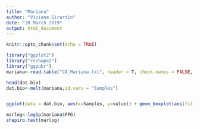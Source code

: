 ```yaml
---
title: "Mariana"
author: "Viviane Girardin"
date: "20 March 2019"
output: html_document
---
```


```r
knitr::opts_chunk$set(echo = TRUE)
```


```r
library("ggplot2")
library("reshape2")
library("ggpubr")
mariana<-read.table("CA_Mariana.txt", header = T, check.names = FALSE, sep = "\t")

head(dat.bio)
dat.bio<-melt(mariana,id.vars = "Samples")


ggplot(data = dat.bio, aes(x=Samples, y=value)) + geom_boxplot(aes(fill=variable), alpha=0.5)+ facet_wrap( ~ variable, scales="free") + theme(axis.text.x = element_text(angle = 90, hjust = 1))+labs(title="Comet Assay",x="Cells",y="DNA damage", fill="Tests")

marlog<-log1p(mariana$FPG)
shapiro.test(marlog)


```

